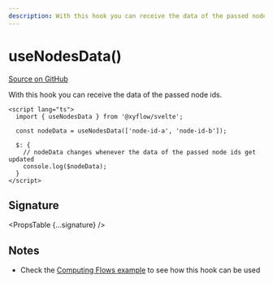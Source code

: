 ```yaml
---
description: With this hook you can receive the data of the passed node ids.
---
```



# useNodesData()

[Source on GitHub](https://github.com/xyflow/xyflow/blob/main/packages/svelte/src/lib/hooks/useNodesData.ts)

With this hook you can receive the data of the passed node ids.

```svelte
<script lang="ts">
  import { useNodesData } from '@xyflow/svelte';

  const nodeData = useNodesData(['node-id-a', 'node-id-b']);

  $: {
    // nodeData changes whenever the data of the passed node ids get updated
    console.log($nodeData);
  }
</script>
```

## Signature

<PropsTable {...signature} />

## Notes

- Check the [Computing Flows example](/examples/interaction/computing-flows) to see how this hook can be used
